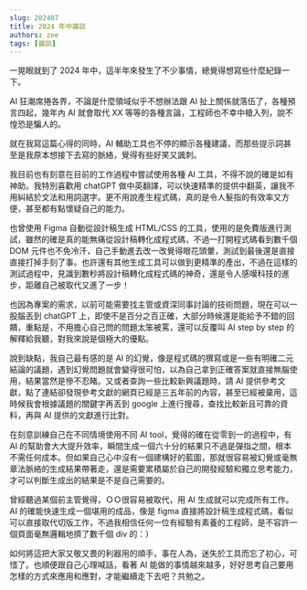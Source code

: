 ```yaml
---
slug: 202407
title: 2024 年中雜談
authors: zoe
tags: [雜談]
---
```


一晃眼就到了 2024 年中，這半年來發生了不少事情，總覺得想寫些什麼紀錄一下。

AI 狂潮席捲各界，不論是什麼領域似乎不想辦法跟 AI 扯上關係就落伍了，各種預言四起，幾年內 AI 就會取代 XX 等等的各種言論，工程師也不幸中槍入列，說不惶恐是騙人的。

就在我寫這篇心得的同時，AI 輔助工具也不停的顯示各種建議，而那些提示詞甚至是我原本想接下去寫的脈絡，覺得有些好笑又諷刺。

我目前也有刻意在目前的工作過程中嘗試使用各種 AI 工具，不得不說的確是如有神助。我特別喜歡用 chatGPT 做中英翻譯，可以快速精準的提供中翻英，讓我不用糾結於文法和用詞選字。更不用說產生程式碼，真的是令人髮指的有效率又方便，甚至都有點懷疑自己的能力。

也曾使用 Figma 自動從設計稿生成 HTML/CSS 的工具，使用的是免費版進行測試，雖然的確是真的能無痛從設計稿轉化成程式碼，不過一打開程式碼看到數千個 DOM 元件也不免冷汗，自己手動進去改一改覺得眼花頭暈，測試到最後還是直接直接打掉手刻了事。也許還有其他生成工具可以做到更精準的產出，不過在這樣的測試過程中，見識到數秒將設計稿轉化成程式碼的神奇，還是令人感嘆科技的進步，距離自己被取代又進了一步！

也因為專案的需求，以前可能需要找主管或資深同事討論的技術問題，現在可以一股腦丟到 chatGPT 上，即使不是百分之百正確，大部分時候還是能給予不錯的回饋，重點是，不用擔心自己問的問題太笨被罵，還可以反覆叫 AI step by step 的解釋給我聽，對我來說是個極大的優點。

說到缺點，我自己最有感的是 AI 的幻覺，像是程式碼的撰寫或是一些有明確二元結論的議題，遇到幻覺問題就會變得很可怕，以為自己拿到正確答案就直接無腦使用，結果當然是慘不忍睹。又或者查詢一些比較新興議題時，請 AI 提供參考文獻，點了連結卻發現參考文獻的網頁已經是三五年前的內容，甚至已經被棄用，這時候我會根據議題的關鍵字再丟到 google 上進行搜尋，查找比較新且可靠的資料，再與 AI 提供的文獻進行比對。

在刻意訓練自己在不同情境使用不同 AI tool，覺得的確在從零到一的過程中，有 AI 的幫助會大大提升效率，瞬間生成一個六十分的結果只不過是彈指之間，根本不需任何成本。但如果自己心中沒有一個建構好的藍圖，那就很容易被幻覺或毫無章法脈絡的生成結果帶著走，還是需要累積屬於自己的開發經驗和獨立思考能力，才可以判斷生成出的結果是不是自己需要的。

曾經聽過某個前主管覺得，ＯＯ很容易被取代，用 AI 生成就可以完成所有工作。AI 的確能快速生成一個堪用的成品，像是 figma 直接將設計稿生成程式碼，看似可以直接取代切版工作，不過我相信任何一位有經驗有素養的工程師，是不容許一個頁面毫無邏輯地擠了數千個 div 的：）

如何將這把大家又敬又畏的利器用的順手，事在人為，迷失於工具而忘了初心，可惜了。也順便跟自己心理喊話，看著 AI 能做的事情越來越多，好好思考自己要用怎樣的方式來應用和應對，才能繼續走下去吧？共勉之。